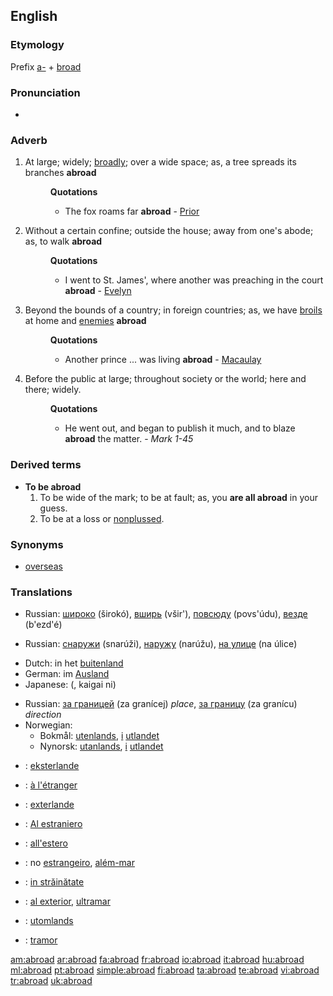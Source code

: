 ==English==

===Etymology===
Prefix [[a-]] + [[broad]]

===Pronunciation===
*{{audio|en-us-abroad.ogg|Audio (US)}}

===Adverb===
{{en-adv}}

# At large; widely; [[broadly]]; over a wide space; as, a tree spreads its branches '''abroad'''
#:'''Quotations'''
#:*The fox roams far '''abroad''' - [[Prior]]
# Without a certain confine; outside the house; away from one's abode; as, to walk '''abroad'''
#:'''Quotations'''
#:*I went to St. James', where another was preaching in the court '''abroad''' - [[Evelyn]]
# Beyond the bounds of a country; in foreign countries; as, we have [[broils]] at home and [[enemies]] '''abroad'''
#:'''Quotations'''
#:*Another prince ... was living '''abroad''' - [[Macaulay]]
# Before the public at large; throughout society or the world; here and there; widely.
#:'''Quotations'''
#:*He went out, and began to publish it much, and to blaze '''abroad''' the matter. - ''Mark 1-45''

===Derived terms===
*'''To be abroad'''
*# To be wide of the mark; to be at fault; as, you '''are all abroad''' in your guess.
*# To be at a loss or [[nonplussed]].

===Synonyms===
*[[overseas]]

===Translations===
{{rfc-level|Translations at L3+ (AutoFormat would have corrected level of Derived terms)}}
{{trans-top|At large; widely; broadly; over a wide space}}
{{trans-mid}}
*Russian: [[широко]] (širokó), [[вширь]] (všir'), [[повсюду]] (povs'údu), [[везде]] (b'ezd'é)
{{trans-bottom}}

{{trans-top|Without a certain confine; outside the house}}
{{trans-mid}}
*Russian: [[снаружи]] (snarúži), [[наружу]] (narúžu), [[на улице]] (na úlice)
{{trans-bottom}}

{{trans-top|Beyond the bounds of a country; in foreign countries}}
*Dutch: in het [[buitenland]]
*German: im [[Ausland]]
*Japanese: {{Jpan|[[海外]]に}} ({{Jpan|[[かいがい]]に}}, kaigai ni)
{{trans-mid}}
*Russian: [[за границей]] (za granícej) ''place'', [[за границу]] (za granícu) ''direction''
*Norwegian:
**Bokmål: [[utenlands]], [[i]] [[utlandet]]
**Nynorsk: [[utanlands]], [[i]] [[utlandet]]
{{trans-bottom}}

{{checktrans-top}}
*{{ttbc|Esperanto}}: [[eksterlande]]
*{{ttbc|French}}: [[à l'étranger]]
*{{ttbc|Ido}}: [[exterlande]]
*{{ttbc|Interlingua}}: [[Al estraniero]]
*{{ttbc|Italian}}: [[all'estero]]
{{checktrans-mid}}
*{{ttbc|Portuguese}}: no [[estrangeiro]], [[além-mar]]
*{{ttbc|Romanian}}: [[in străinătate]]
*{{ttbc|Spanish}}: [[al exterior]], [[ultramar]]
*{{ttbc|Swedish}}: [[utomlands]]
*{{ttbc|Welsh}}: [[tramor]]
{{checktrans-bottom}}

[[am:abroad]]
[[ar:abroad]]
[[fa:abroad]]
[[fr:abroad]]
[[io:abroad]]
[[it:abroad]]
[[hu:abroad]]
[[ml:abroad]]
[[pt:abroad]]
[[simple:abroad]]
[[fi:abroad]]
[[ta:abroad]]
[[te:abroad]]
[[vi:abroad]]
[[tr:abroad]]
[[uk:abroad]]